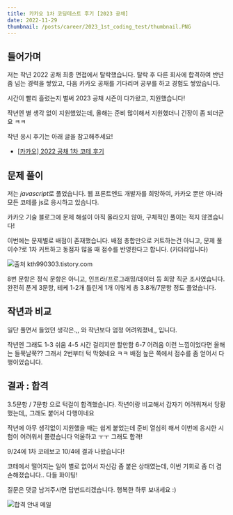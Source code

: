 ```yaml
---
title: 카카오 1차 코딩테스트 후기 [2023 공채]
date: 2022-11-29
thumbnail: /posts/career/2023_1st_coding_test/thumbnail.PNG
---
```


## 들어가며
저는 작년 2022 공채 최종 면접에서 탈락했습니다.
탈락 후 다른 회사에 합격하여 반년 좀 넘는 경력을 쌓았고, 
다음 카카오 공채를 기다리며 공부를 하고 경험도 쌓았습니다.

시간이 빨리 흘렀는지 벌써 2023 공채 시즌이 다가왔고, 지원했습니다! 

작년엔 별 생각 없이 지원했었는데,
올해는 준비 많이해서 지원했더니 긴장이 좀 되더군요 ㅋㅋ

작년 응시 후기는 아래 글을 참고해주세요!

- [[카카오] 2022 공채 1차 코테 후기](/blog/career/2022_1st_coding_test)

## 문제 풀이
저는 *javascript*로 풀었습니다.
웹 프론트엔드 개발자를 희망하여, 카카오 뿐만 아니라 모든 코테를 js로 응시하고 있습니다.

카카오 기술 블로그에 문제 해설이 아직 올라오지 않아, 구체적인 풀이는 적지 않겠습니다!

이번에는 문제별로 배점이 존재했습니다. 
배점 총합만으로 커트하는건 아니고, 
문제 풀이수?로 1차 커트하고 동점자 많을 때 점수를 반영한다고 합니다. (카더라입니다)

![출처 kth990303.tistory.com](/posts/career/2023_1st_coding_test/1.png)

8번 문항은 정식 문항은 아니고, 인프라/프로그래밍/데이터 등 희망 직군 조사였습니다.
완전히 푼게 3문항, 테케 1-2개 틀린게 1개
이렇게 총 3.8개/7문항 정도 풀었습니다. 

## 작년과 비교
일단 풀면서 들었던 생각은.,, 와 작년보다 엄청 어려워졌네,, 입니다.

작년엔 그래도 1-3 쉬움 4-5 시간 걸리지만 할만함 6-7 어려움 이런 느낌이었다면
올해는 들쭉날쭉?? 그래서 2번부터 턱 막혔네요 ㅋㅋ
배점 높은 쪽에서 점수를 좀 얻어서 다행이었습니다.

## 결과 : 합격
3.5문항 / 7문항 으로 턱걸이 합격했습니다.
작년이랑 비교해서 갑자기 어려워져서 당황했는데,, 그래도 붙어서 다행이네요

작년에 아무 생각없이 지원했을 때는 쉽게 붙었는데
준비 열심히 해서 이번에 응시한 시험이 어려워서 쫄렸습니다 억울하고 ㅜㅜ
그래도 합격!

9/24에 1차 코테보고 10/4에 결과 나왔습니다! 

코테에서 떨어지는 일이 별로 없어서 자신감 좀 붙은 상태였는데, 
이번 기회로 좀 더 겸손해졌습니다.. 다들 화이팅!

질문은 댓글 남겨주시면 답변드리겠습니다.
행복한 하루 보내세요 :)

 ![합격 안내 메일](/posts/career/2023_1st_coding_test/2.png)